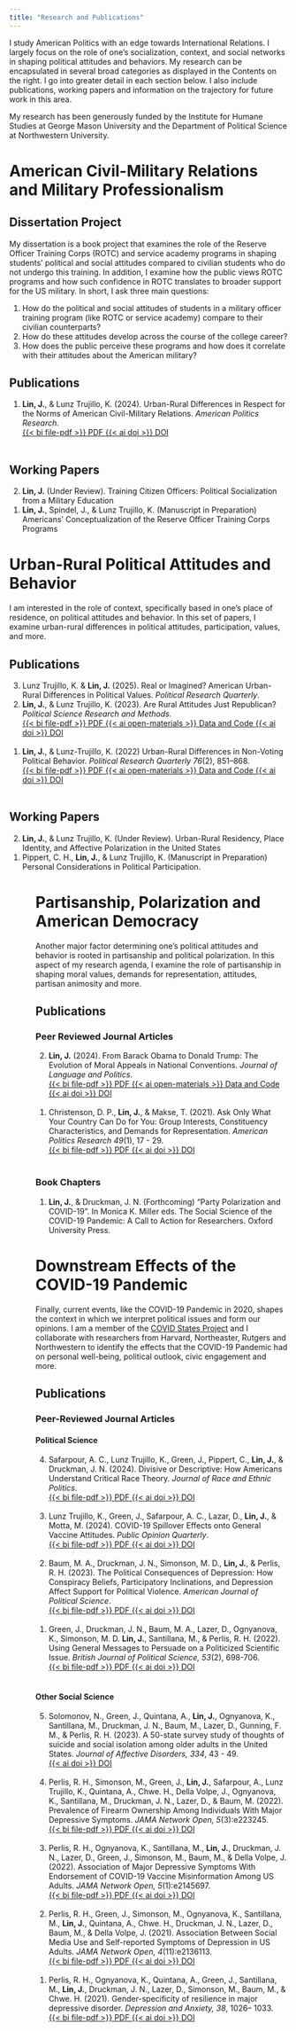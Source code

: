 ```yaml
---
title: "Research and Publications"
---
```


I study American Politics with an edge towards International Relations. I largely focus on the role of one's socialization, context, and social networks in shaping political attitudes and behaviors. My research can be encapsulated in several broad categories as displayed in the Contents on the right. I go into greater detail in each section below. I also include publications, working papers and information on the trajectory for future work in this area.

My research has been generously funded by the Institute for Humane Studies at George Mason University and the Department of Political Science at Northwestern University.

# American Civil-Military Relations and Military Professionalism

## Dissertation Project

My dissertation is a book project that examines the role of the Reserve Officer Training Corps (ROTC) and service academy programs in shaping students' political and social attitudes compared to civilian students who do not undergo this training. In addition, I examine how the public views ROTC programs and how such confidence in ROTC translates to broader support for the US military. In short, I ask three main questions:

1. How do the political and social attitudes of students in a military officer training program (like ROTC or service academy) compare to their civilian counterparts? 
2. How do these attitudes develop across the course of the college career? 
3. How does the public perceive these programs and how does it correlate with their attitudes about the American military?

## Publications

<ol reversed>
<li> **Lin, J.**, & Lunz Trujillo, K. (2024). Urban-Rural Differences in Respect for the Norms of American Civil-Military Relations. *American Politics Research*. <br>
<a role="button" href="Files/Papers/CMR_APR_2024.pdf" type="button" class="btn btn-outline-secondary btn-xs"> {{< bi file-pdf >}} PDF </a>
<a role="button" href="https://doi.org/10.1177/1532673X241263085" type="button" class="btn btn-outline-secondary btn-xs"> {{< ai doi >}} DOI </a> <br><br>
</li>
</ol>

## Working Papers

<ol reversed>
<li>**Lin, J.** (Under Review). Training Citizen Officers: Political Socialization from a Military Education </li>
<li> **Lin, J.**, Spindel, J., & Lunz Trujillo, K. (Manuscript in Preparation) Americans’ Conceptualization of the Reserve Officer Training Corps Programs
</ol>

# Urban-Rural Political Attitudes and Behavior

I am interested in the role of context, specifically based in one's place of residence, on political attitudes and behavior. In this set of papers, I examine urban-rural differences in political attitudes, participation, values, and more.

## Publications

<ol reversed>
<li> Lunz Trujillo, K. & **Lin, J.** (2025). Real or Imagined? American Urban-Rural Differences in Political Values. *Political Research Quarterly*.</li>
<li> **Lin, J.**, & Lunz Trujillo, K. (2023). Are Rural Attitudes Just Republican? *Political Science Research and Methods.* <br>
<a role="button" href="Files/Papers/Republican_PSRM_2023.pdf" type="button" class="btn btn-outline-secondary btn-xs"> {{< bi file-pdf >}} PDF </a>
<a role="button" href="https://doi.org/10.7910/DVN/2MZE9D" type="button" class="btn btn-outline-secondary btn-xs"> {{< ai open-materials >}} Data and Code </a> 
<a role="button" href="https://doi.org/10.1017/psrm.2023.48" type="button" class="btn btn-outline-secondary btn-xs"> {{< ai doi >}} DOI </a> <br><br>
</li>

<li> **Lin, J.**, & Lunz-Trujillo, K. (2022) Urban-Rural Differences in Non-Voting Political Behavior. *Political Research Quarterly 76*(2), 851–868. <br>
<a role="button" href="Files/Papers/NonVoting_PRQ_2023.pdf" type="button" class="btn btn-outline-secondary btn-xs"> {{< bi file-pdf >}} PDF </a>
<a role="button" href="https://doi.org/10.7910/DVN/UIUV3U" type="button" class="btn btn-outline-secondary btn-xs"> {{< ai open-materials >}} Data and Code </a>
<a role="button" href="https://doi.org/10.1177/10659129221119195" type="button" class="btn btn-outline-secondary btn-xs"> {{< ai doi >}} DOI </a> <br><br>
</li>

</ol>


## Working Papers

<ol reversed>
<li> **Lin, J.**, & Lunz Trujillo, K. (Under Review). Urban-Rural Residency, Place Identity, and Affective Polarization in the United States </li>
<li> Pippert, C. H., **Lin, J.**, & Lunz Trujillo, K. (Manuscript in Preparation) Personal Considerations in Political Participation. </li>
<ol>

# Partisanship, Polarization and American Democracy

Another major factor determining one's political attitudes and behavior is rooted in partisanship and political polarization. In this aspect of my research agenda, I examine the role of partisanship in shaping moral values, demands for representation, attitudes, partisan animosity and more.

## Publications

### Peer Reviewed Journal Articles

<ol reversed>
<li> **Lin, J.** (2024). From Barack Obama to Donald Trump: The Evolution of Moral Appeals in National Conventions. *Journal of Language and Politics*. <br>
<a role="button" href="Files/Papers/NatCon_JLP_2024.pdf" type="button" class="btn btn-outline-secondary btn-xs"> {{< bi file-pdf >}} PDF </a> 
<a role="button" href="https://doi.org/10.7910/DVN/MZUCUA" type="button" class="btn btn-outline-secondary btn-xs"> {{< ai open-materials >}} Data and Code </a>
<a role="button" href="https://doi.org/10.1075/jlp.22173.lin" type="button" class="btn btn-outline-secondary btn-xs"> {{< ai doi >}} DOI </a> <br><br>
</li>

<li> Christenson, D. P., **Lin, J.**, & Makse, T. (2021). Ask Only What Your Country Can Do for You: Group Interests, Constituency Characteristics, and Demands for Representation. *American Politics Research 49*(1), 17 - 29. <br>
<a role="button" href="Files/Papers/DFR_APR_2021.pdf" type="button" class="btn btn-outline-secondary btn-xs"> {{< bi file-pdf >}} PDF </a> 
<a role="button" href="https://doi.org/10.1177/1532673X20961028" type="button" class="btn btn-outline-secondary btn-xs"> {{< ai doi >}} DOI </a> <br><br>
</li>

</ol>

### Book Chapters

<ol reversed>
<li> **Lin, J.**, & Druckman, J. N. (Forthcoming) "Party Polarization and COVID-19". In Monica K. Miller eds. The Social Science of the COVID-19 Pandemic: A Call to Action for Researchers. Oxford University Press.</li>
</ol>

# Downstream Effects of the COVID-19 Pandemic

Finally, current events, like the COVID-19 Pandemic in 2020, shapes the context in which we interpret political issues and form our opinions. I am a member of the [COVID States Project](https://www.covidstates.org/) and I collaborate with researchers from Harvard, Northeaster, Rutgers and Northwestern to identify the effects that the COVID-19 Pandemic had on personal well-being, political outlook, civic engagement and more.

## Publications

### Peer-Reviewed Journal Articles

#### Political Science

<ol reversed>
<li> Safarpour, A. C., Lunz Trujillo, K., Green, J., Pippert, C., **Lin, J.**, & Druckman, J. N. (2024). Divisive or Descriptive: How Americans Understand Critical Race Theory. *Journal of Race and Ethnic Politics*.<br>
<a role="button" href="Files/Papers/CRT_JEPS_2023.pdf" type="button" class="btn btn-outline-secondary btn-xs"> {{< bi file-pdf >}} PDF </a>
<a role="button" href="https://doi.org/10.1017/rep.2023.39" type="button" class="btn btn-outline-secondary btn-xs"> {{< ai doi >}} DOI </a> <br><br>
</li>

<li> Lunz Trujillo, K., Green, J., Safarpour, A. C., Lazar, D., **Lin, J.**, & Motta, M. (2024). COVID-19 Spillover Effects onto General Vaccine Attitudes. *Public Opinion Quarterly*. <br>
<a role="button" href="Files/Papers/Spillover_POQ_2024.pdf" type="button" class="btn btn-outline-secondary btn-xs"> {{< bi file-pdf >}} PDF </a>
<a role="button" href="https://doi.org/10.1093/poq/nfad059" type="button" class="btn btn-outline-secondary btn-xs"> {{< ai doi >}} DOI </a> <br><br>
</li>

<li> Baum, M. A., Druckman, J. N., Simonson, M. D., **Lin, J.**, & Perlis, R. H. (2023). The Political Consequences of Depression: How Conspiracy Beliefs, Participatory Inclinations, and Depression Affect Support for Political Violence. *American Journal of Political Science*. <br>
<a role="button" href="Files/Papers/Depression_AJPS_2023.pdf" type="button" class="btn btn-outline-secondary btn-xs"> {{< bi file-pdf >}} PDF </a>
<a role="button" href="https://doi.org/10.1111/ajps.12827" type="button" class="btn btn-outline-secondary btn-xs"> {{< ai doi >}} DOI </a> <br><br>
</li>

<li> Green, J., Druckman, J. N., Baum, M. A., Lazer, D., Ognyanova, K., Simonson, M. D. **Lin, J.**, Santillana, M., & Perlis, R. H. (2022). Using General Messages to Persuade on a Politicized Scientific Issue. *British Journal of Political Science, 53*(2), 698-706. <br>
<a role="button" href="Files/Papers/VaxMes_BJPS_2022.pdf" type="button" class="btn btn-outline-secondary btn-xs"> {{< bi file-pdf >}} PDF </a>
<a role="button" href="https://doi.org/10.1017/S0007123422000424" type="button" class="btn btn-outline-secondary btn-xs"> {{< ai doi >}} DOI </a> <br><br>
</li>
</ol>

#### Other Social Science

<ol reversed>
<li> Solomonov, N., Green, J., Quintana, A., **Lin, J.**, Ognyanova, K., Santillana, M., Druckman, J. N., Baum, M., Lazer, D., Gunning, F. M., & Perlis, R. H. (2023). A 50-state survey study of thoughts of suicide and social isolation among older adults in the United States. *Journal of Affective Disorders, 334*, 43 - 49. <br>
<a role="button" href="https://doi.org/10.1016/j.jad.2023.04.038" type="button" class="btn btn-outline-secondary btn-xs"> {{< ai doi >}} DOI </a> <br><br>
</li>

<li> Perlis, R. H., Simonson, M., Green, J., **Lin, J.**, Safarpour, A., Lunz Trujillo, K., Quintana, A., Chwe. H., Della Volpe, J., Ognyanova, K., Santillana, M., Druckman, J. N., Lazer, D., & Baum, M. (2022). Prevalence of Firearm Ownership Among Individuals With Major Depressive Symptoms. *JAMA Network Open, 5*(3):e223245. <br>
<a role="button" href="Files/Papers/FirearmJAMA.pdf" type="button" class="btn btn-outline-secondary btn-xs"> {{< bi file-pdf >}} PDF </a>
<a role="button" href="http://doi.org/10.1001/jamanetworkopen.2022.3245" type="button" class="btn btn-outline-secondary btn-xs"> {{< ai doi >}} DOI </a> <br><br>
</li>

<li> Perlis, R. H., Ognyanova, K., Santillana, M., **Lin, J.**, Druckman, J. N., Lazer, D., Green, J., Simonson, M., Baum, M., & Della Volpe, J. (2022). Association of Major Depressive Symptoms With Endorsement of COVID-19 Vaccine Misinformation Among US Adults. *JAMA Network Open, 5*(1):e2145697. <br>
<a role="button" href="Files/Papers/VaxMisinfoJAMA.pdf" type="button" class="btn btn-outline-secondary btn-xs"> {{< bi file-pdf >}} PDF </a>
<a role="button" href="http://doi.org/10.1001/jamanetworkopen.2021.45697" type="button" class="btn btn-outline-secondary btn-xs"> {{< ai doi >}} DOI </a> <br><br>
</li>

<li> Perlis, R. H., Green, J., Simonson, M., Ognyanova, K., Santillana, M., **Lin, J.**, Quintana, A., Chwe. H., Druckman, J. N., Lazer, D., Baum, M., & Della Volpe, J. (2021). Association Between Social Media Use and Self-reported Symptoms of Depression in US Adults. *JAMA Network Open, 4*(11):e2136113. <br>
<a role="button" href="Files/Papers/SocialMediaJAMA.pdf" type="button" class="btn btn-outline-secondary btn-xs"> {{< bi file-pdf >}} PDF </a>
<a role="button" href="http://doi.org/10.1001/jamanetworkopen.2021.36113" type="button" class="btn btn-outline-secondary btn-xs"> {{< ai doi >}} DOI </a> <br><br>
</li>

<li> Perlis, R. H., Ognyanova, K., Quintana, A., Green, J., Santillana, M., **Lin, J.**, Druckman, J. N., Lazer, D., Simonson, M., Baum, M., & Chwe. H. (2021). Gender-specificity of resilience in major depressive disorder. *Depression and Anxiety, 38*, 1026– 1033. <br>
<a role="button" href="Files/Papers/Gender_DA.pdf" type="button" class="btn btn-outline-secondary btn-xs"> {{< bi file-pdf >}} PDF </a>
<a role="button" href="https://doi.org/10.1002/da.23203" type="button" class="btn btn-outline-secondary btn-xs"> {{< ai doi >}} DOI </a><br><br>
</li>
</ol>





